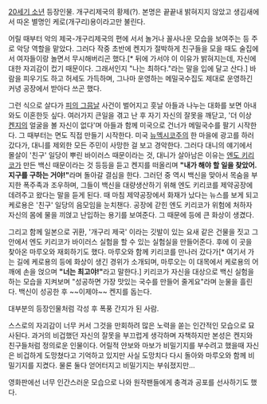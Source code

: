 [[20세기 소년]] 등장인물. 개구리제국의 황제(?). 본명은 끝끝내 밝혀지지 않았고 생김새에서 따온 별명인 케로(개구리)용이라고만 불린다.

어릴 때부터 악의 제국-개구리제국의 편에 서서 놀거나 꼴사나운 모습을 보여주는 등 주로 악당 역할을 맡았다. 그러다 작중 초반에 켄지가 절박하게 친구들을 모을 때도 술집에서 여자들이랑 놀면서 무시해버리곤 했다.[* 뒤에 가서야 이 이유가 밝혀지는데, 자신에 대한 자괴감이 컸기 때문이다. 그래서인지 "나는 최하다."라는 말을 입에 달고 산다.] 바람을 피우기도 하고 허세도 가득하며, 그나마 운영하는 메밀국수집도 제대로 운영하긴 커녕 공장에서 받아다 쓰곤 했다.

그런 식으로 살다가 [[피의 그믐날]] 사건이 벌어지고 훗날 아들과 나누는 대화를 보면 아내와도 이혼한듯 싶다. 여러가지 큰일을 겪고 난 후 자기 자신의 잘못을 깨닫고, '더 이상 [[엔도 켄지|켄지]]의 얼굴을 볼 자신이 없다'며 아들과 함께 미국으로 건너가 메밀국수를 팔기 시작한다. 그 때부터는 면도 직접 만들기 시작한다. 미국 [[뉴멕시코]]주의 한 마을에 광고를 하러 갔다가, 대니를 제외한 모든 주민이 사망한 걸 보고 경악한다. 그러다 대니의 얘기에서 몰살이 '친구' 일당이 뿌린 바이러스 때문이라는 것, 대니가 살아남은 이유는 [[엔도 키리코]]가 만든 백신 때문이라는 것 등등을 듣고 켄지를 떠올리며 '''"내가 해야 할 일을 찾았어. 지구를 구하는 거야!"'''라며 돌아갈 결심을 한다. 그러던 중 역시 백신을 맞아서 목숨을 부지한 폭주족과 조우하며, 그들이 백신을 대량생산하기 위해 엔도 키리코를 제약공장에 데려주고 왔다는 말을 듣게 된다. 때 마침 제약공장에서 화재가 났다는 뉴스를 보게 되고 케로용은 '친구' 일당의 음모임을 눈치챈다. 공장에 갇힌 엔도 키리코가 위험에 처하자 자신의 몸에 물을 끼얹고 난입하는 용기를 보여준다. 그 때문에 등에 큰 화상이 생겼다.

그리고 함께 일본으로 귀환, '개구리 제국' 이라는 깃발이 있는 요새 같은 건물을 짓고 그 안에서 엔도 키리코가 바이러스 실험을 할 수 있는 실험실을 만들어준다. 후에 이 곳을 찾아온 마루오와 재회하기도 했다. 마루오와 함께 키리코를 만나러 갔다가[* 여기서 가는 길에 케로용의 등에 화상이 생긴 경위가 소개되며, 마루오는 이 대목에서 케로용의 어깨에 손을 얹으며 '''"너는 최고야!"'''라고 말한다.] 키리코가 자신을 대상으로 백신 실험을 하는 모습을 지켜보며 "성공하면 가장 맛있는 국수를 만들어 줄게요"라며 눈물을 흘린다. 백신이 성공한 후 ~~이제야~~ 켄지를 돕는다.

대부분의 등장인물처럼 각성 후 폭풍 간지가 된 사람.

스스로의 자괴감이 너무 커서 그것을 만회하려 많은 노력을 쏟는 인간적인 모습으로 묘사된다. 과거의 비겁했던 자신의 잘못을 부끄럽게 생각하며 자책하지만 본성은 켄지와 친구들처럼 정의로운 인물이다. 어릴적 얀보와 마보가 비밀기지를 부수려고 했을때 자신은 비겁하게 도망쳤다고 기억하고 있지만 사실 도망치다 다시 돌아와 마루오와 함께 비밀기지를 지켰다. 물론 둘다 얻어터지고 비밀기지는 부숴졌지만... 

영화판에선 너무 인간스러운 모습으로 나와 원작팬들에게 충격과 공포를 선사하기도 했다.
